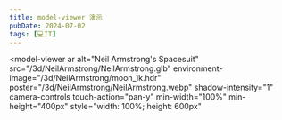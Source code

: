 ```yaml
---
title: model-viewer 演示
pubDate: 2024-07-02
tags: [💻IT]
---
```


<script is:inline type="module" src="/scripts/model-viewer.min.js"></script>

<model-viewer
ar
alt="Neil Armstrong's Spacesuit"
src="/3d/NeilArmstrong/NeilArmstrong.glb"
environment-image="/3d/NeilArmstrong/moon_1k.hdr"
poster="/3d/NeilArmstrong/NeilArmstrong.webp"
shadow-intensity="1"
camera-controls
touch-action="pan-y"
min-width="100%"
min-height="400px"
style="width: 100%; height: 600px"
></model-viewer>
